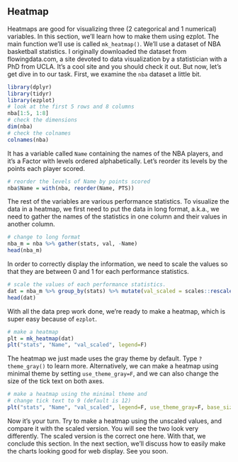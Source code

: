 ## Heatmap

Heatmaps are good for visualizing three (2 categorical and 1 numerical) variables. In this section, we'll learn how to make them using ezplot. The main function we'll use is called `mk_heatmap()`. We'll use a dataset of NBA basketball statistics. I originally downloaded the dataset from flowingdata.com, a site devoted to data visualization by a statistician with a PhD from UCLA. It's a cool site and you should check it out. But now, let's get dive in to our task. First, we examine the `nba` dataset a little bit.

```r
library(dplyr)
library(tidyr)
library(ezplot)
# look at the first 5 rows and 8 columns
nba[1:5, 1:8]
# check the dimensions
dim(nba)
# check the colnames
colnames(nba)
```      

It has a variable called `Name` containing the names of the NBA players, and it's a Factor with levels ordered alphabetically. Let's reorder its levels by the points each player scored.

```r
# reorder the levels of Name by points scored
nba$Name = with(nba, reorder(Name, PTS))
```

The rest of the variables are various performance statistics. To visualize the data in a heatmap, we first need to put the data in long format, a.k.a., we need to gather the names of the statistics in one column and their values in another column.

```r
# change to long format
nba_m = nba %>% gather(stats, val, -Name)
head(nba_m)
```

In order to correctly display the information, we need to scale the values so that they are between 0 and 1 for each performance statistics. 

```r
# scale the values of each performance statistics.
dat = nba_m %>% group_by(stats) %>% mutate(val_scaled = scales::rescale(val))
head(dat)
```

With all the data prep work done, we're ready to make a heatmap, which is super easy because of `ezplot`.

```r
# make a heatmap
plt = mk_heatmap(dat)
plt("stats", "Name", "val_scaled", legend=F)
```

The heatmap we just made uses the gray theme by default. Type `?theme_gray()` to learn more. Alternatively, we can make a heatmap using minimal theme by setting `use_theme_gray=F`, and we can also change the size of the tick text on both axes. 

```r
# make a heatmap using the minimal theme and
# change tick text to 9 (default is 12)
plt("stats", "Name", "val_scaled", legend=F, use_theme_gray=F, base_size=9)
```

Now it's your turn. Try to make a heatmap using the unscaled values, and compare it with the scaled version. You will see the two look very differently. The scaled version is the correct one here. With that, we conclude this section. In the next section, we'll discuss how to easily make the charts looking good for web display. See you soon. 